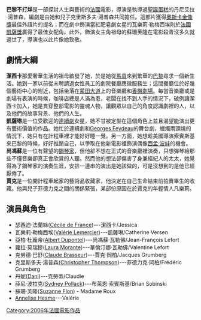 {{Link style|time=2015-12-11T10:34:14+00:00}}
{{Infobox Film
| name = 巴黎不打烊
| original_name = ''Fauteuils d'orchestre''/''Orchestra Seats''
| image = Fauteuils-dorchestre.jpg
| director = [[:en:Danièle_Thompson|丹妮艾拉·湯普森]]
| producer = [[克莉絲汀·戈姿蘭|克莉絲汀·戈姿蘭]]
| writer = [[丹妮艾拉·湯普森|丹妮艾拉·湯普森]]<br>[[克里斯多夫·湯普森|克里斯多夫·湯普森]]
| starring = [[:en:Cécile_de_France|瑟西迪·法蘭絲]]<br>[[瓦樂莉·勒梅西埃|瓦樂莉·勒梅西埃]]<br>[[:en:Albert_Dupontel|亞柏·杜龐帝]]<br>[[蘿拉·莫瑞提|蘿拉·莫瑞提]]
| music = [[:en:Nicola_Piovani|尼可拉·皮歐凡尼]]
| cinematography = 尚馬可·法柏瑞爾
| editing = 席樂薇·蘭德拉
| runtime = 106min
| country = {{FRA}}
| language = [[法文|法文]]
}}

'''巴黎不打烊'''是一部探討人生與藝術的[[法國|法國]]電影，導演是執導過[[聖誕蛋糕|聖誕蛋糕]]的丹尼艾拉·湯普森，編劇是由她和兒子克里斯多夫·湯普森共同擔任。這部片獲得[[奧斯卡金像獎|奧斯卡金像獎]]最佳外語片的提名；而在劇中飾演當紅肥皂劇女星的瓦樂莉·勒梅西埃則於[[法國凱薩獎|法國凱薩獎]]贏得了最佳女配角。此外，飾演女主角祖母的蘇珊芙隆在電影殺青沒多久就過世了，導演也以此片像她致敬。

== 劇情大綱 ==

'''潔西卡'''那愛奢華生活的祖母啟發了她，於是她從[[馬貢|馬貢]]來到繁華的[[巴黎|巴黎]]尋求一個新生活。她到一家以前從未聘請過女性員工的劇院餐廳應徵服務生；這間餐廳位於好幾個藝術中心的附近，包括坐落在[[蒙田大道|蒙田大道]]上的音樂廳和[[香榭劇場|香榭劇場]]。每當音樂廳或是劇場有表演的時候，咖啡店總是人滿為患，老闆在找不到人手的情況下，破例讓潔西卡加入，她是貫穿整部電影的靈魂人物，讓觀眾以自己的角度認識劇裡的人，以及他們的故事背景、他們的人生。<br />
'''凱薩琳'''是一位受歡迎的[[連續劇|連續劇]]女星，她不甘被定型在這個角色上並且渴望能演出更有藝術價值的作品。她忙於連續劇和[[:en:Georges_Feydeau|Georges Feydeau]]的舞台劇，蠟燭兩頭燒的情況下，她只有在計程車裡才能好好睡一覺。另一方面，她想趁美國導演索賓斯基來巴黎的時候，好好推銷自己，以爭取在他新電影裡飾演偶像[[:en:Simone_de_Beauvoir|西孟·波娃]]的機會。<br />
'''尚馮蘇'''是一位有聲望的[[鋼琴家|鋼琴家]]，但他卻不想在正式的音樂廳裡演奏，只想彈琴給那些不懂音樂卻真正會欣賞的人聽。然而他的想法卻傷害了身兼經紀人的太太，她覺得為了鋼琴家的演奏生涯，安排一連串的演出是她該做的，可是沒想到的是他已經厭倦了。<br />
'''賈克'''是一位開計程車起家的藝術品收藏家，他決定在自己生命結束前拍賣畢生的收藏。他與兒子菲德力克之間的關係緊張，某部份原因在於賈克的年輕情人凡樂莉。<br />

== 演員與角色 ==
*瑟西迪·法蘭絲([[:en:Cécile_de_France|Cécile de France]])---潔西卡/Jessica
*瓦樂莉·勒梅西埃([[:en:Valérie_Lemercier|Valérie Lemercier]])---凱薩琳/Catherine Versen 
*亞柏·杜龐帝([[:en:Albert_Dupontel|Albert Dupontel]])---尚馮蘇·瓦勒佛/Jean-François Lefort 
*蘿拉·莫瑞提([[:en:Laura_Morante|Laura Morante]])---華倫汀娜·瓦勒佛/Valentine Lefort 
*克勞德·巴舒([[:en:Claude_Brasseur|Claude Brasseur]])---賈克·岡柏/Jacques Grumberg 
*克里斯多夫·湯普森([[:en:Christopher_Thompson|Christopher Thompson]])---菲德力克·岡柏/Frédéric Grumberg 
*丹妮([[:en:Danièle_Graule|Dani]])---克勞蒂/Claudie 
*薛尼·波拉克([[:en:Sydney_Pollack|Sydney Pollack]])---布萊恩·索賓斯基/Brian Sobinski 
*蘇珊·芙隆([[:en:Suzanne_Flon|Suzanne Flon]]) - Madame Roux 
*[[:en:Annelise_Hesme|Annelise Hesme]]---Valérie 

[[Category:2006年法國電影作品|Category:2006年法國電影作品]]